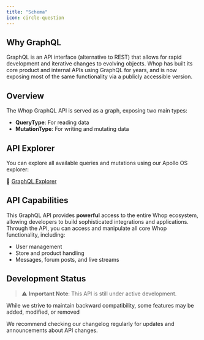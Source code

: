 ```yaml
---
title: "Schema"
icon: circle-question
---
```



## Why GraphQL

GraphQL is an API interface (alternative to REST) that allows for rapid development and iterative changes to evolving objects. 
Whop has built its core product and internal APIs using GraphQL for years, and is now exposing most of the same functionality
via a publicly accessible version.

## Overview

The Whop GraphQL API is served as a graph, exposing two main types:

- **QueryType**: For reading data
- **MutationType**: For writing and mutating data

## API Explorer

You can explore all available queries and mutations using our Apollo OS explorer:

🔗 [GraphQL Explorer](https://studio.apollographql.com/public/whop-public-gql/variant/current/explorer)

## API Capabilities

This GraphQL API provides **powerful** access to the entire Whop ecosystem, allowing developers to build sophisticated integrations and applications. Through the API, you can access and manipulate all core Whop functionality, including:

- User management
- Store and product handling
- Messages, forum posts, and live streams

## Development Status

> ⚠️ **Important Note**: This API is still under active development.

While we strive to maintain backward compatibility, some features may be added, modified, or removed

We recommend checking our changelog regularly for updates and announcements about API changes.

